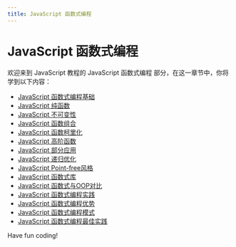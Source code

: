 ```yaml
---
title: JavaScript 函数式编程
---
```


# JavaScript 函数式编程

欢迎来到 JavaScript 教程的 JavaScript 函数式编程 部分，在这一章节中，你将学到以下内容：

- [JavaScript 函数式编程基础](./0-fundamentals-of-functional-programming-in-javascript.mdx)
- [JavaScript 纯函数](./1-javascript-pure-function.mdx)
- [JavaScript 不可变性](./2-javascript-immutability.mdx)
- [JavaScript 函数组合](./3-javascript-function-combinations.mdx)
- [JavaScript 函数柯里化](./4-javascript-function-currying.mdx)
- [JavaScript 高阶函数](./5-javascript-higher-order-functions.mdx)
- [JavaScript 部分应用](./6-javascript-partial-app.mdx)
- [JavaScript 递归优化](./7-javascript-recursive-optimization.mdx)
- [JavaScript Point-free风格](./8-javascript-point-free-style.mdx)
- [JavaScript 函数式库](./9-javascript-functional-library.mdx)
- [JavaScript 函数式与OOP对比](./10-javascript-functional-vs-oop.mdx)
- [JavaScript 函数式编程实践](./11-javascript-functional-programming-practices.mdx)
- [JavaScript 函数式编程优势](./12-the-benefits-of-javascript-functional-programming.mdx)
- [JavaScript 函数式编程模式](./13-javascript-functional-programming-mode.mdx)
- [JavaScript 函数式编程最佳实践](./14-best-practices-for-javascript-functional-programming.mdx)

Have fun coding!